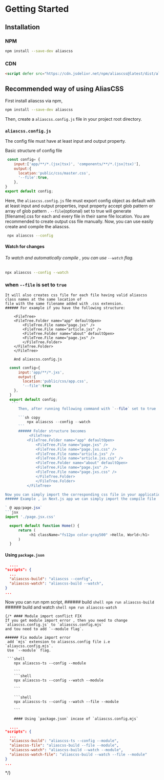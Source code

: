 

# Getting Started

## Installation 

### NPM 
```sh copy
npm install --save-dev aliascss
```

### CDN 
```html copy
<script defer src="https://cdn.jsdelivr.net/npm/aliascss@latest/dist/aliascss.js"></script>
```

## Recommended way of using AliasCSS

First install aliascss via npm,

```sh copy
npm install --save-dev aliascss
```

Then, create a `aliascss.config.js` file in your project root directory.

### `aliascss.config.js`
 The config file must have at least input and output property.

 Basic structure of config file
```js copy  showLineNumbers filename="aliascss.config.js"
 const config= {
    input:['app/**/*.(jsx|tsx)', 'components/**/*.(jsx|tsx)'],
    output:{
      location:'public/css/master.css',
      '--file':true,
    },
}
export default config;
```
Here, the `aliascss.config.js` file must export config object as default with at least input and output properties, input property accept glob pattern or array of glob pattern .
`--file`(optional) set to true  will generate [filename].css for each and every file in their same file location.
<Callout type="info">
You are recommended to create output css file manually.
</Callout>
Now, you can use easily create and compile the aliascss.

```sh copy
 npx aliascss --config
  ```

  #### Watch for changes

  ###### To watch and automatically compile , you can use  ` --watch ` flag.

  ```sh copy
  npx aliascss --config --watch
  ```

### when `--file` is set to `true`  
    It will also creates css file for each file having valid aliascss class names at the same location of 
    file with the same filename added with .css extension.
    ###### For example if you have the following structure:

        <FileTree>
        <FileTree.Folder name="app" defaultOpen>
            <FileTree.File name="page.jxs" />
            <FileTree.File name="article.jxs" />
            <FileTree.Folder name="about" defaultOpen>
            <FileTree.File name="page.jxs" />
            </FileTree.Folder>
        </FileTree.Folder>
        </FileTree>

        And aliascss.config.js 

  ```js  copy
    const config={
        input:'app/**/*.jxs',
        output:{
          location:'public/css/app.css',
          '--file':true
      },
    }
    export default config;
     ```
        Then, after running following command with `--file` set to true

        ```sh copy
            npx aliascss --config --watch
        ```
        ###### Folder structure becomes
             <FileTree>
            <FileTree.Folder name="app" defaultOpen>
                <FileTree.File name="page.jxs" />
                <FileTree.File name="page.jxs.css" />
                <FileTree.File name="article.jxs" />
                <FileTree.File name="article.jxs.css" />
                <FileTree.Folder name="about" defaultOpen>
                <FileTree.File name="page.jxs" />
                <FileTree.File name="page.jxs.css" />
                </FileTree.Folder>
                </FileTree.Folder>
            </FileTree>

  Now you can simply import the corresponding css file in your application which support components based css import like next.js / sveltekit 
###### Example , in Next.js app we can simply import the compile file

  ` @ app/page.jsx`
  ```jsx
  import './page.jsx.css'

    export default function Home() {
        return (
             <h1 className="fs12px color-gray500" >Hello, World</h1>
        )
    }
  
  ```

  #### Using `package.json`
  ```json
    ....
 "scripts": {
    ...
    "aliascss-build": "aliascss --config",
    "aliascss-watch": "aliascss-build --watch",
  }
  ...
  ```
  Now you can run npm script,
    ###### build
    ```shell
    npm run aliascss-build
    ```
    ###### build and watch
    ```shell
    npm run aliascss-watch
    ```
   
    {/* #### Module import conflict FIX
    If you get module import error , then you need to change `aliascss.config.js` to `aliascss.config.mjs`
    and tou need to add `--module flag`.

    ###### Fix module import error
     add `mjs` extension to aliascss.config file i.e `aliascss.config.mjs`.
     Use `--module` flag.

     ```shell
        npx aliascss-ts --config --module 

        ```
        ```shell
        npx aliascss-ts --config --watch --module 

        ```

        ```shell
        npx aliascss-ts --config --watch --file --module 

        ``` 

        #### Using `package.json` incase of `aliascss.config.mjs` 
  ```json
    ....
 "scripts": {
    ...
    "aliascss-build": "aliascss-ts --config --module",
    "aliascss-file": "aliascss-build --file --module",
    "aliascss-watch": "aliascss-build --watch --module",
    "aliascss-watch-file": "aliascss-build --watch --file --module"
  }
  ...
  ```
  */}